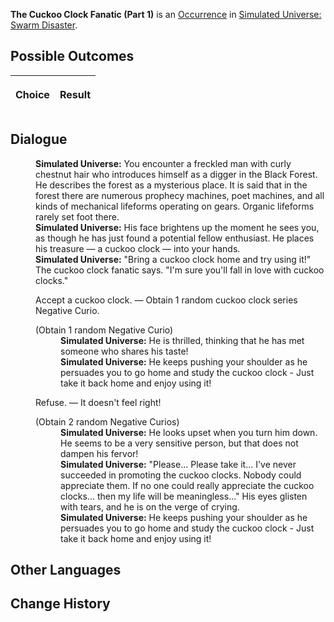 {{Simulated Universe Event Infobox
|title         = The Cuckoo Clock Fanatic (Part 1)
|image         = Random Event Twin.png
|type          =
|domains_su    = Occurrence
|domains_ext   = 
|domains_swarm = Occurrence
|domains_gng   = 
|requirements  =
|prev          = {{tx}}
|next          = {{tx}}
|indexRewards  =
|characters    = 
}}
'''The Cuckoo Clock Fanatic (Part 1)''' is an [[Simulated Universe/Occurrence|Occurrence]] in [[Simulated Universe: Swarm Disaster]].

==Possible Outcomes==
{| class="article-table"
!Choice
!Result

|}

<!--
==Gameplay Notes==

-->
==Dialogue==
{{Dialogue Start}}
:'''Simulated Universe:''' You encounter a freckled man with curly chestnut hair who introduces himself as a digger in the Black Forest. He describes the forest as a mysterious place. It is said that in the forest there are numerous prophecy machines, poet machines, and all kinds of mechanical lifeforms operating on gears. Organic lifeforms rarely set foot there.
:'''Simulated Universe:''' His face brightens up the moment he sees you, as though he has just found a potential fellow enthusiast. He places his treasure &mdash; a cuckoo clock &mdash; into your hands.
:'''Simulated Universe:''' "Bring a cuckoo clock home and try using it!" The cuckoo clock fanatic says. "I'm sure you'll fall in love with cuckoo clocks."
:{{DIcon|Star}} Accept a cuckoo clock. &mdash; Obtain 1 random cuckoo clock series Negative Curio.
:;(Obtain 1 random Negative Curio)
::'''Simulated Universe:''' He is thrilled, thinking that he has met someone who shares his taste!
::'''Simulated Universe:''' He keeps pushing your shoulder as he persuades you to go home and study the cuckoo clock - Just take it back home and enjoy using it!
:{{DIcon|Star}} Refuse. &mdash; It doesn't feel right!
:;(Obtain 2 random Negative Curios)
::'''Simulated Universe:''' He looks upset when you turn him down. He seems to be a very sensitive person, but that does not dampen his fervor!
::'''Simulated Universe:''' "Please... Please take it... I've never succeeded in promoting the cuckoo clocks. Nobody could appreciate them. If no one could really appreciate the cuckoo clocks... then my life will be meaningless..." His eyes glisten with tears, and he is on the verge of crying.
::'''Simulated Universe:''' He keeps pushing your shoulder as he persuades you to go home and study the cuckoo clock - Just take it back home and enjoy using it!
{{Dialogue End}}

==Other Languages==
{{Other Languages
|en    = The Cuckoo Clock Fanatic (Part 1)
|zhs   = 咕咕钟狂热粉丝（其一）
|zht   = 咕咕鐘狂熱愛好者（其一）
|ja    = {{Rubi|鳩時計|はとどけい}}の{{Rubi|熱狂的|ねっきょうてき}}ファン（1）
|ko    = 뻐꾸기 시계의 광팬 (1)
|es    = El fanático del reloj de cuco I
|fr    = Collectionneur de coucous (partie 1)
|ru    = Фанат часов с кукушкой I
|th    = แฟนคลับผู้คลั่งไคล้ Cuckoo Clock (1)
|vi    = Fan Cuồng Đồng Hồ Cúc Cu 1
|de    = Der Kuckucksuhren-Fanatiker (Teil 1)
|id    = Fanatik Jam Cuckoo (1)
|pt    = O Fanático dos Relógios Cuco (Parte 1)
}}

==Change History==
{{Change History|1.0}}
